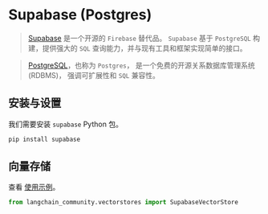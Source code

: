 # Supabase (Postgres)

>[Supabase](https://supabase.com/docs) 是一个开源的 `Firebase` 替代品。 
> `Supabase` 基于 `PostgreSQL` 构建，提供强大的 `SQL` 
> 查询能力，并与现有工具和框架实现简单的接口。

>[PostgreSQL](https://en.wikipedia.org/wiki/PostgreSQL)，也称为 `Postgres`，
> 是一个免费的开源关系数据库管理系统 (RDBMS)， 
> 强调可扩展性和 `SQL` 兼容性。

## 安装与设置

我们需要安装 `supabase` Python 包。

```bash
pip install supabase
```

## 向量存储

查看 [使用示例](/docs/integrations/vectorstores/supabase)。

```python
from langchain_community.vectorstores import SupabaseVectorStore
```